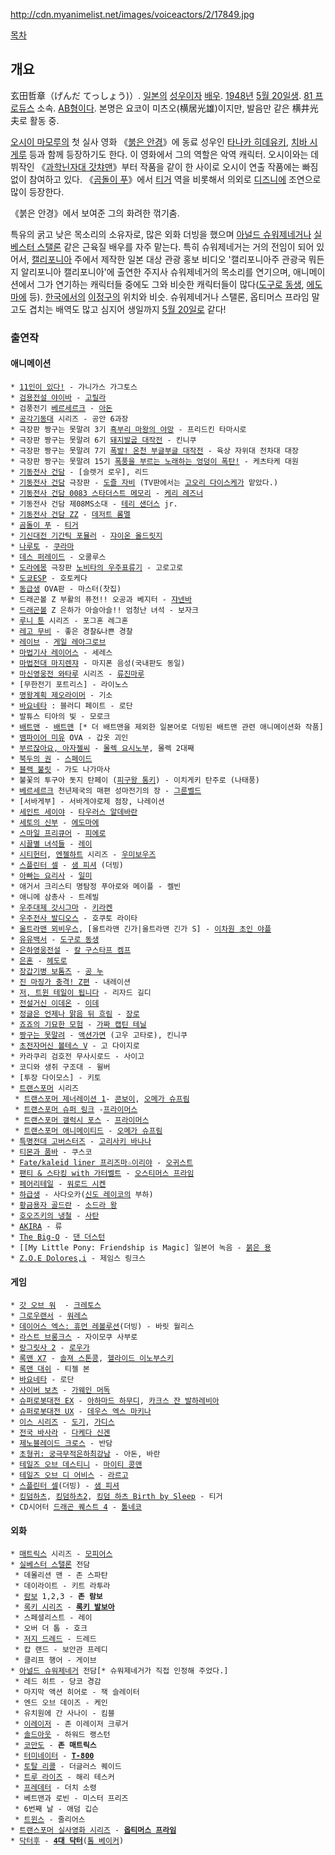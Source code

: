 http://cdn.myanimelist.net/images/voiceactors/2/17849.jpg

[[목차]]

== 개요 ==
玄田哲章（げんだ てっしょう)）. [[일본]]의 [[성우]]이자 [[배우]]. [[1948년]] [[5월 20일]]생. [[81 프로듀스]] 소속. [[AB형]]이다. 본명은 요코이 미츠오(横居光雄)이지만, 발음만 같은 横井光夫로 활동 중.

[[오시이 마모루]]의 첫 실사 영화 《[[붉은 안경]]》에 동료 성우인 [[타나카 히데유키]], [[치바 시게루(성우)|치바 시게루]] 등과 함께 등장하기도 한다. 이 영화에서 그의 역할은 악역 캐릭터. 오시이와는 데뷔작인 《[[과학닌자대 갓챠맨]]》부터 작품을 같이 한 사이로 오시이 연출 작품에는 빠짐없이 참여하고 있다. 《[[곰돌이 푸]]》에서 [[티거]] 역을 비롯해서 의외로 [[디즈니]]에 조연으로 많이 등장한다.

{{{#!html
<object width="425" height="344"><param name="movie" value="http://www.youtube.com/v/6Hp9Fpje4Zc&hl=ja_JP&fs=1&"></param><param name="allowFullScreen" value="true"></param><param name="allowscriptaccess" value="always"></param><embed src="http://www.youtube.com/v/6Hp9Fpje4Zc&hl=ja_JP&fs=1&" type="application/x-shockwave-flash" allowscriptaccess="always" allowfullscreen="true" width="425" height="344"></embed></object>
}}}
《붉은 안경》에서 보여준 그의 화려한 꺾기춤.

특유의 굵고 낮은 목소리의 소유자로, 많은 외화 더빙을 했으며 [[아널드 슈워제네거]]나 [[실베스터 스탤론]] 같은 근육질 배우를 자주 맡는다. 특히 슈워제네거는 거의 전임이 되어 있어서, [[캘리포니아]] 주에서 제작한 일본 대상 관광 홍보 비디오 '캘리포니아주 관광국 뭐든지 알리포니아 캘리포니아'에 출연한 주지사 슈워제네거의 목소리를 연기으며, 애니메이션에서 그가 연기하는 캐릭터들 중에도 그와 비슷한 캐릭터들이 많다([[도구로 동생]], [[에도마에]] 등). [[한국]]에서의 [[이정구]]의 위치와 비슷. 슈워제네거나 스탤론, 옵티머스 프라임 말고도 겹치는 배역도 많고 심지어 생일까지 [[5월 20일]]로 같다!

=== 출연작 ===
==== 애니메이션 ====
 * [[11인이 있다!]] - 가니가스 가그토스
 * [[검용전설 야이바]] - [[고릴라]]
 * 검풍전기 [[베르세르크]] - [[아돈]]
 * [[공각기동대]] 시리즈 - 공안 6과장
 * 극장판 짱구는 못말려 3기 [[흑부리 마왕의 야망]] - 프리드킨 타마시로
 * 극장판 짱구는 못말려 6기 [[돼지발굽 대작전]] - 킨니쿠
 * 극장판 짱구는 못말려 7기 [[폭발! 온천 부글부글 대작전]] - 육상 자위대 전차대 대장
 * 극장판 짱구는 못말려 15기 [[폭풍을 부르는 노래하는 엉덩이 폭탄!]] - 케츠타케 대원
 * [[기동전사 건담]] - [슬렛거 로우], 리드
 * [[기동전사 건담]] 극장판 - [[도즐 자비]] (TV판에서는 [[고오리 다이스케]]가 맡았다.)
 * [[기동전사 건담 0083 스타더스트 메모리]] - [[케리 레즈너]]
 * 기동전사 건담 제08MS소대 - [[테리 샌더스]] jr.
 * [[기동전사 건담 ZZ]] - [[데저트 롬멜]]
 * [[곰돌이 푸]] - [[티거]]
 * [[기신대전 기간틱 포뮬러]] - [[쟈이온 올드릿지]]
 * [[나루토]] - [[쿠라마(나루토)|쿠라마]]
 * [[데스 퍼레이드]] - 오쿨루스
 * [[도라에몽]] 극장판 [[노비타의 우주표류기]] - 고로고로
 * [[도쿄ESP]] - 호토케다
 * [[동급생]] OVA판 - 마스터(찻집)
 * 드래곤볼 Z 부활의 퓨전!! 오공과 베지터 - [[쟈넨바]]
 * [[드래곤볼]] Z 은하가 아슬아슬!! 엄청난 녀석 - 보자크
 * [[루니 툰]] 시리즈 - 포그혼 레그혼
 * [[레고 무비]] - 좋은 경찰&나쁜 경찰
 * [[레이브]] - [[게일 레아그로브]]
 * [[마법기사 레이어스]] - 세레스
 * [[마법전대 마지렌쟈]] - 마지폰 음성(국내판도 동일)
 * [[마신영웅전 와타루]] 시리즈 - [[류진마루]]
 * [무한전기 포트리스] - 라이노스
 * [[명왕계획 제오라이머]] - 기소
 * [[바요네타]] : 블러디 페이트 - 로단
 * 발튜스 티아의 빛 - 모로크
 * [[배트맨]] - [[배트맨]] [* 더 배트맨을 제외한 일본어로 더빙된 배트맨 관련 애니메이션화 작품]
 * [[뱀파이어 미유]] OVA - 갑옷 괴인
 * [[부르잖아요, 아자젤씨]] - [[몰렉 요시노부]], 몰렉 2대째
 * [[북두의 권]] - [[스페이드]]
 * [[블랙 불릿]] - 가도 나가마사
 * 불꽃의 투구아 돗지 탄페이 ([[피구왕 통키]]) - 이치게키 탄주로 (나태풍)
 * [[베르세르크]] 천년제국의 매편 성마전기의 장 - [[그룬벨드]]
 * [서바게부] - 서바게야로제 점장, 나레이션
 * [[세인트 세이야]] - [[타우러스 알데바란]]
 * [[세토의 신부]] - [[에도마에]]
 * [[스마일 프리큐어]] - [[피에로(스마일 프리큐어!)|피에로]]
 * [[시끌별 녀석들]] - [[레이]]
 * [[시티헌터]], [[엔젤하트]] 시리즈 - [[우미보우즈]]
 * [[스플린터 셀]] - [[샘 피셔]] (더빙)
 * [[아빠는 요리사]] - [[일미]]
 * 애거서 크리스티 명탐정 푸아로와 메이플 - 켈빈
 * 애니메 삼총사 - 트레빌
 * [[우주대제 갓시그마]] - [[키라켄]]
 * [[우주전사 발디오스]] - 호쿠토 라이타
 * [[울트라맨 뫼비우스]], [울트라맨 긴가|울트라맨 긴가 S] - [[이차원 초인 야플]]
 * [[유유백서]] - [[도구로 동생]]
 * [[은하영웅전설]] - [[칼 구스타프 켐프]]
 * [[은혼]] - [[헤도로]]
 * [[장갑기병 보톰즈]] - [[쿠멘|공 누]]
 * [[진 마징가 충격! Z편]] - 내레이션
 * [[저, 트윈 테일이 됩니다]] - 리자드 길디
 * [[전설거신 이데온]] - [[이데]]
 * [[정글은 언제나 맑음 뒤 흐림]] - [[장로(정글은 언제나 맑음 뒤 흐림)|장로]]
 * [[죠죠의 기묘한 모험(TVA)|죠죠의 기묘한 모험]] - [[캡틴 테닐|가짜 캡틴 테닐]]
 * [[짱구는 못말려]] - [[액션가면]] (고우 고타로), 킨니쿠
 * [[초전자머신 볼테스 V]] - 고 다이지로
 * 카라쿠리 검호전 무사시로드 - 사이고
 * 코디와 생쥐 구조대 - 윌버
 * [투장 다이모스] - 키토
 * [[트랜스포머]] 시리즈 
  * [[트랜스포머 제너레이션 1]]- [[옵티머스 프라임(G1)|콘보이]], [[오메가 슈프림(G1)|오메가 슈프림]]
  * [[트랜스포머 슈퍼 링크]] -[[프라이머스]]
  * [[트랜스포머 갤럭시 포스]] - [[프라이머스]]
  * [[트랜스포머 애니메이티드]] - [[오메가 슈프림(애니메이티드)|오메가 슈프림]]
 * [[특명전대 고버스터즈]] - [[고리사키 바나나]]
 * [[티몬과 품바]] - 쿠스코
 * [[Fate/kaleid liner 프리즈마☆이리야]] - [[오귀스트]]
 * [[팬티 & 스타킹 with 가터벨트]] - [[고스트(팬티 & 스타킹 with 가터벨트)|오스티머스 프라임]]
 * [[페어리테일]] - [[워로드 시켄]]
 * [[하급생]] - 사다오카([[신도 레이코]]의 부하)
 * [[황금용자 골드란]] - [[소드라 왕]]
 * [[호오즈키의 냉철]] - [[사탄]]
 * [[AKIRA]] - 류
 * [[The Big-O]] - [[댄 더스턴]]
 * [[My Little Pony: Friendship is Magic] 일본어 녹음 - [[My Little Pony: Friendship is Magic/일회성 캐릭터/시즌 1#s-4|붉은 용]]
 * [[Z.O.E Dolores,i]] - 제임스 링크스
==== 게임 ====
 * [[갓 오브 워]]  - [[크레토스]]
 * [[그로우랜서]] - [[워레스(그로우 랜서)|워레스]]
 * [[데이어스 엑스: 휴먼 레볼루션]](더빙) - 바릿 월리스
 * [[라스트 브롱크스]] - 자이모쿠 사부로
 * [[랑그릿사 2]] - [[로우가]]
 * [[록맨 X7]] - [[솔져 스톤콩]], [[헬라이드 이노부스키]]
 * [[록맨 대쉬]] - 티젤 본 
 * [[바요네타]] - 로단
 * [[사이버 보츠]] - [[가웨인 머독]]
 * [[슈퍼로봇대전 EX]] - [[아하마드 하무디]], [[카크스 잔 발하레비아]]
 * [[슈퍼로봇대전 UX]] - [[데우스 엑스 마키나]]
 * [[이스 시리즈]] - [[도기]], [[가디스]]
 * [[전국 바사라]] - [[다케다 신겐]]
 * [[제노블레이드 크로스]] - 반담
 * [[초형귀: 궁극무적은하최강남]] - 아돈, 바란
 * [[테일즈 오브 데스티니]] - [[마이티 콩맨]]
 * [[테일즈 오브 디 어비스]] - [[라르고]]
 * [[스플린터 셀]](더빙) - [[샘 피셔]]
 * [[킹덤하츠]], [[킹덤하츠2]], [[킹덤 하츠 Birth by Sleep]] - 티거
 * CD시어터 [[드래곤 퀘스트 4]] - [[톨네코]]
 
==== 외화 ====
 * [[매트릭스]] 시리즈 - [[모피어스]]
 * [[실베스터 스탤론]] 전담
  * 데몰리션 맨 - 존 스파탄
  * 데이라이트 - 키트 라투라
  * [[람보]] 1,2,3 - '''존 람보'''
  * [[록키 시리즈]] - '''[[록키 발보아]]'''
  * 스페셜리스트 - 레이
  * 오버 더 톱 - 호크
  * [[저지 드레드]] - 드레드
  * 캅 랜드 - 보안관 프레디
  * 클리프 행어 - 게이브
 * [[아널드 슈워제네거]] 전담[* 슈워제네거가 직접 인정해 주었다.]
  * 레드 히트 - 당코 경감
  * 마지막 액션 히어로 - 잭 슬레이터
  * 엔드 오브 데이즈 - 케인
  * 유치원에 간 사나이 - 킴블
  * [[이레이저]] - 존 이레이저 크루거
  * [[솔드아웃]] - 하워드 랭스턴
  * [[코만도(영화)|코만도]] - '''존 매트릭스'''
  * [[터미네이터]] - '''[[T-800]]'''
  * [[토탈 리콜]] - 더글러스 퀘이드
  * [[트루 라이즈]] - 해리 테스커
  * [[프레데터]] - 더치 소령
  * 베트맨과 로빈 - 미스터 프리즈
  * 6번째 날 - 애덤 깁슨
  * [[트윈스]] - 줄리어스 
 * [[트랜스포머 실사영화 시리즈]] - '''[[옵티머스 프라임(실사판)|옵티머스 프라임]]'''
 * [[닥터후]] - '''[[4대 닥터]]'''([[톰 베이커]])

